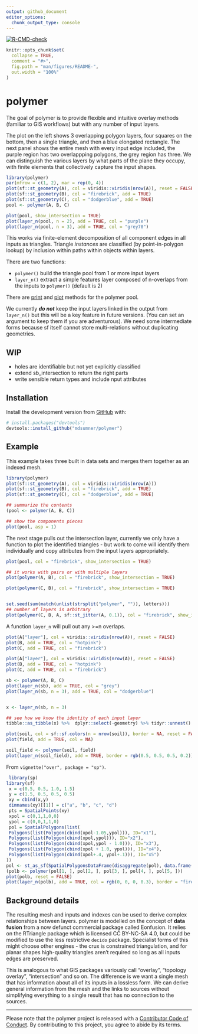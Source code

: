 ```yaml
---
output: github_document
editor_options: 
  chunk_output_type: console
---
```


<!-- README.md is generated from README.Rmd. Please edit that file -->

<!-- badges: start -->
[![R-CMD-check](https://github.com/hypertidy/polymer/actions/workflows/R-CMD-check.yaml/badge.svg)](https://github.com/hypertidy/polymer/actions/workflows/R-CMD-check.yaml)
<!-- badges: end -->

```r
knitr::opts_chunk$set(
  collapse = TRUE,
  comment = "#>",
  fig.path = "man/figures/README-",
  out.width = "100%"
)
```

# polymer

The goal of polymer is to provide flexible and intuitive overlay methods
(familiar to GIS workflows) but with any number of input layers.

The plot on the left shows 3 overlapping polygon layers, four squares on the
bottom, then a single triangle, and then a blue elongated rectangle. The next
panel shows the entire mesh with every input edge included, the purple region
has two overlappping polygons, the grey region has three. We can distinguish the
various layers by what parts of the plane they occupy, with finite elements that
collectively capture the input shapes.

```r
library(polymer)
par(mfrow = c(1, 2), mar = rep(0, 4))
plot(sf::st_geometry(A), col = viridis::viridis(nrow(A)), reset = FALSE)
plot(sf::st_geometry(B), col = "firebrick", add = TRUE)
plot(sf::st_geometry(C), col = "dodgerblue", add = TRUE)
pool <- polymer(A, B, C)

plot(pool, show_intersection = TRUE)
plot(layer_n(pool, n = 2), add = TRUE, col = "purple")
plot(layer_n(pool, n = 3), add = TRUE, col = "grey70")
```

This works via finite-element decomposition of all component edges in all inputs
as triangles. Triangle *instances* are classified (by point-in-polygon lookup)
by inclusion within paths within objects within layers.

There are two functions: 

* `polymer()` build the triangle pool from 1 or more input layers
* `layer_n()` extract a simple features layer composed of n-overlaps from the inputs to `polymer()` (default is 2)

There are [print](https://mdsumner.github.io/polymer/reference/print.polymer.html) and [plot](https://mdsumner.github.io/polymer/reference/plot.polymer.html]) methods for the polymer pool. 

We currently ***do not*** keep the input layers linked in the output from `layer_n()` but this will be a key feature in future versions. (You can set an argument to keep them if you are adventurous). We need some intermediate forms because sf itself cannot store multi-relations without duplicating geometries.  

## WIP

* holes are identifiable but not yet explicitly classified
* extend sb_intersection to return the right parts
* write sensible return types and include nput attributes



## Installation

Install the development version from [GitHub](https://github.com/) with:

``` r
# install.packages("devtools")
devtools::install_github("mdsumner/polymer")
```

## Example

This example takes three built in data sets and merges them together as an indexed mesh. 

```r
library(polymer)
plot(sf::st_geometry(A), col = viridis::viridis(nrow(A)))
plot(sf::st_geometry(B), col = "firebrick", add = TRUE)
plot(sf::st_geometry(C), col = "dodgerblue", add = TRUE)

## summarize the contents
(pool <- polymer(A, B, C))

## show the components pieces
plot(pool, asp = 1)
```

The next stage pulls out the intersection layer, currently we only have a function
to plot the identified triangles - but work to come will identify them individually and copy attributes from the input layers appropriately. 

```r
plot(pool, col = "firebrick", show_intersection = TRUE)

## it works with pairs or with multiple layers
plot(polymer(A, B), col = "firebrick", show_intersection = TRUE)

plot(polymer(C, B), col = "firebrick", show_intersection = TRUE)


set.seed(sum(match(unlist(strsplit("polymer", "")), letters)))
## number of layers is arbitrary
plot(polymer(C, B, A, sf::st_jitter(A, 0.1)), col = "firebrick", show_intersection = TRUE)


```


A function `layer_n` will pull out any >=n overlaps. 

```r

plot(A["layer"], col = viridis::viridis(nrow(A)), reset = FALSE)
plot(B, add = TRUE, col = "hotpink")
plot(C, add = TRUE, col = "firebrick")
```
```r
plot(A["layer"], col = viridis::viridis(nrow(A)), reset = FALSE)
plot(B, add = TRUE, col = "hotpink")
plot(C, add = TRUE, col = "firebrick")

sb <- polymer(A, B, C)
plot(layer_n(sb), add = TRUE, col = "grey")
plot(layer_n(sb, n = 3), add = TRUE, col = "dodgerblue")


x <- layer_n(sb, n = 3)

## see how we know the identity of each input layer
tibble::as_tibble(x) %>%  dplyr::select(-geometry) %>% tidyr::unnest()
```

```r
plot(soil, col = sf::sf.colors(n = nrow(soil)), border = NA, reset = FALSE)
plot(field, add = TRUE, col = NA)

soil_field <- polymer(soil, field)
plot(layer_n(soil_field), add = TRUE, border = rgb(0.5, 0.5, 0.5, 0.2))
```


From `vignette("over", package = "sp")`. 

```r
 library(sp)
library(sf)
 x = c(0.5, 0.5, 1.0, 1.5)
 y = c(1.5, 0.5, 0.5, 0.5)
 xy = cbind(x,y)
 dimnames(xy)[[1]] = c("a", "b", "c", "d")
 pts = SpatialPoints(xy)
 xpol = c(0,1,1,0,0)
 ypol = c(0,0,1,1,0)
 pol = SpatialPolygons(list(
 Polygons(list(Polygon(cbind(xpol-1.05,ypol))), ID="x1"),
 Polygons(list(Polygon(cbind(xpol,ypol))), ID="x2"),
 Polygons(list(Polygon(cbind(xpol,ypol - 1.0))), ID="x3"),
 Polygons(list(Polygon(cbind(xpol + 1.0, ypol))), ID="x4"),
 Polygons(list(Polygon(cbind(xpol+.4, ypol+.1))), ID="x5")
))
pol <- st_as_sf(SpatialPolygonsDataFrame(disaggregate(pol), data.frame(a = 1:5)))
(polb <- polymer(pol[1, ], pol[2, ], pol[3, ], pol[4, ], pol[5, ]))
plot(polb, reset = FALSE)
plot(layer_n(polb), add = TRUE, col = rgb(0, 0, 0, 0.3), border = "firebrick", lwd = 2)
```

## Background details 

The resulting mesh and inputs and indexes can be used to derive complex
relationships between layers. polymer is modelled on the concept of **data
fusion** from a now defunct commercial package called Eonfusion. It relies on
the RTriangle package which is licensed CC BY-NC-SA 4.0, but could be modified
to use the less restrictive `decido` package. Specialist forms of this might
choose other engines - the crux is constrained triangulation, and for planar shapes high-quality triangles aren't required so long as all inputs edges are preserved. 

This is analogous to what GIS packages variously call "overlay", "topology
overlay", "intersection" and so on. The difference is we want a single mesh that
has information about all of its inputs in a lossless form. We can derive
general information from the mesh and the links to sources without simplifying
everything to a single result that has no connection to the sources.


---

Please note that the polymer project is released with a [Contributor Code of Conduct](https://contributor-covenant.org/version/1/0/0/CODE_OF_CONDUCT.html). By contributing to this project, you agree to abide by its terms.
